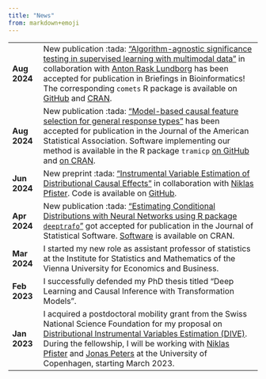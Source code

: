 ```yaml
---
title: "News"
from: markdown+emoji
---
```


<table>
<tr>
    <td>
**Aug 2024**
    </td>
    <td>
New publication :tada: ["Algorithm-agnostic significance testing in supervised
learning with multimodal data"](https://doi.org/10.1093/bib/bbae475) in
collaboration with [Anton Rask Lundborg](https://www.arlundborg.com) has been
accepted for publication in Briefings in Bioinformatics! The
corresponding `comets` R package is available on
[GitHub](https://github.com/LucasKook/comets.git) and
[CRAN](https://CRAN.R-project.org/package=comets).
    </td>
</tr>
<tr>
    <td>
**Aug 2024**
    </td>
    <td>
      New publication :tada: ["Model-based causal feature selection for general
      response types"](https://doi.org/10.1080/01621459.2024.2395588) has been
      accepted for publication in the Journal of the American Statistical
      Association. Software implementing our method is available in the R
      package `tramicp` [on GitHub](https://github.com/LucasKook/tramicp) and
      [on CRAN](https://CRAN.R-project.org/package=tramicp).
    </td>
</tr>
<tr>
    <td>
**Jun 2024**
    </td>
    <td>
New preprint :tada: ["Instrumental Variable Estimation of Distributional Causal
Effects"](https://arxiv.org/abs/2406.19986) in collaboration with [Niklas
Pfister](https://niklaspfister.github.io). Code is available on
[GitHub](https://github.com/LucasKook/dive.git).
    </td>
</tr>
<tr>
    <td>
**Apr 2024**
    </td>
    <td>
New publication :tada: ["Estimating Conditional Distributions with Neural Networks
using R package `deeptrafo`"](https://doi.org/10.48550/arXiv.2211.13665) got
accepted for publication in the Journal of Statistical Software.
[Software](https://CRAN.R-project.org/package=deeptrafo) is available on CRAN.
    </td>
</tr>
<tr>
    <td>
**Mar 2024**
    </td>
    <td>
I started my new role as assistant professor of statistics
at the Institute for Statistics and Mathematics of the Vienna University for
Economics and Business.
    </td>
</tr>
<tr>
    <td>
**Feb 2023**
    </td>
    <td>
I successfully defended my PhD thesis titled "Deep Learning and Causal Inference
with Transformation Models".
    </td>
</tr>
<tr>
    <td>
    **Jan 2023**
    </td>
    <td>
    I acquired a postdoctoral mobility grant from the Swiss National Science
Foundation for my proposal on [Distributional Instrumental Variables Estimation
(DIVE)](https://data.snf.ch/grants/grant/214457). During the fellowship, I will
be working with [Niklas Pfister](https://niklaspfister.github.io/) and [Jonas
Peters](https://people.math.ethz.ch/~jopeters/) at the University of Copenhagen,
starting March 2023. </td>
</tr>
</table>
